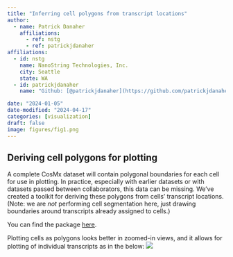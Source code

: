 ```yaml
---
title: "Inferring cell polygons from transcript locations"
author:
  - name: Patrick Danaher
    affiliations:
      - ref: nstg
      - ref: patrickjdanaher
affiliations:
  - id: nstg
    name: NanoString Technologies, Inc.
    city: Seattle
    state: WA
  - id: patrickjdanaher
    name: "Github: [@patrickjdanaher](https://github.com/patrickjdanaher)"

date: "2024-01-05"
date-modified: "2024-04-17"
categories: [visualization]
draft: false
image: figures/fig1.png
---
```



## Deriving cell polygons for plotting

A complete CosMx dataset will contain polygonal boundaries for each cell for use in plotting. In practice, especially with earlier datasets or with datasets passed between collaborators, this data can be missing. 
We've created a toolkit for deriving these polygons from cells' transcript locations. (Note: we are *not* performing cell segmentation here, just drawing boundaries around transcripts already assigned to cells.)

You can find the package [here](https://github.com/Nanostring-Biostats/CosMx-Analysis-Scratch-Space/tree/main/_code/cellPoly){target="_blank"}.

Plotting cells as polygons looks better in zoomed-in views, and it allows for plotting of individual transcripts as in the below:
![](figures/fig1.png)
 

